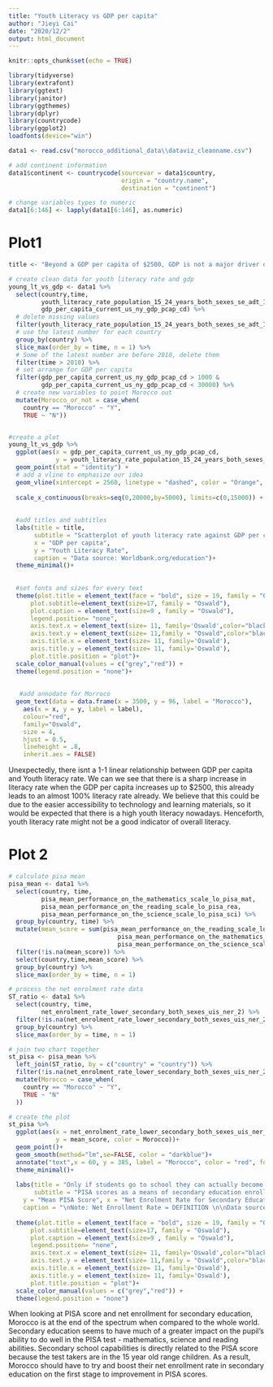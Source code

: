 ```yaml
---
title: "Youth Literacy vs GDP per capita"
author: "Jieyi Cai"
date: "2020/12/2"
output: html_document
---
```


```r
knitr::opts_chunk$set(echo = TRUE)
```

```r
library(tidyverse)
library(extrafont)
library(ggtext)
library(janitor)
library(ggthemes)
library(dplyr)
library(countrycode)
library(ggplot2)
loadfonts(device="win")
```

```r
data1 <- read.csv("morocco_additional_data\\dataviz_cleanname.csv")

# add continent information
data1$continent <- countrycode(sourcevar = data1$country,
                               origin = "country.name",
                               destination = "continent")

# change variables types to numeric
data1[6:146] <- lapply(data1[6:146], as.numeric)
```

# Plot1
```r
title <- "Beyond a GDP per capita of $2500, GDP is not a major driver of youth literacy"

# create clean data for youth literacy rate and gdp
young_lt_vs_gdp <- data1 %>% 
  select(country,time,
         youth_literacy_rate_population_15_24_years_both_sexes_se_adt_1524_lt_zs,
         gdp_per_capita_current_us_ny_gdp_pcap_cd) %>% 
  # delete missing values
  filter(youth_literacy_rate_population_15_24_years_both_sexes_se_adt_1524_lt_zs != "..") %>% 
  # use the latest number for each country
  group_by(country) %>% 
  slice_max(order_by = time, n = 1) %>% 
  # Some of the latest number are before 2010, delete them
  filter(time > 2010) %>% 
  # set arrange for GDP per capita
  filter(gdp_per_capita_current_us_ny_gdp_pcap_cd > 1000 &
         gdp_per_capita_current_us_ny_gdp_pcap_cd < 30000) %>% 
  # create new variables to point Morocco out
  mutate(Morocco_or_not = case_when(
    country == "Morocco" ~ "Y",
    TRUE ~ "N"))


#create a plot
young_lt_vs_gdp %>% 
  ggplot(aes(x = gdp_per_capita_current_us_ny_gdp_pcap_cd, 
             y = youth_literacy_rate_population_15_24_years_both_sexes_se_adt_1524_lt_zs, color = Morocco_or_not))+
  geom_point(stat = "identity") +
  # add a vline to emphasize our idea
  geom_vline(xintercept = 2560, linetype = "dashed", color = "Orange", size = 1)+
  
  scale_x_continuous(breaks=seq(0,20000,by=5000), limits=c(0,15000)) +
  
  
  #add titles and subtitles
  labs(title = title,
       subtitle = "Scatterplot of youth literacy rate against GDP per capita",
       x = "GDP per capita", 
       y = "Youth Literacy Rate",
       caption = "Data source: Worldbank.org/education")+
  theme_minimal()+
  
  
  #set fonts and sizes for every text
  theme(plot.title = element_text(face = "bold", size = 19, family = "Oswald"),
      plot.subtitle=element_text(size=17, family = "Oswald"),
      plot.caption = element_text(size=9 , family = "Oswald"),
      legend.position= "none",
      axis.text.x = element_text(size= 11, family='Oswald',color="black"),
      axis.text.y = element_text(size= 11,family = "Oswald",color="black"),
      axis.title.x = element_text(size= 11, family='Oswald'),
      axis.title.y = element_text(size= 11, family='Oswald'),
      plot.title.position = "plot")+
  scale_color_manual(values = c("grey","red")) +
  theme(legend.position = "none")+
  
  
   #add annodate for Morroco
  geom_text(data = data.frame(x = 3500, y = 96, label = "Morocco"),
    aes(x = x, y = y, label = label),
    colour="red",
    family="Oswald",
    size = 4,
    hjust = 0.5,
    lineheight = .8,
    inherit.aes = FALSE)
```
Unexpectedly, there isnt a 1-1 linear relationship between GDP per capita and Youth literacy rate. We can we see that there is a sharp increase in literacy rate when the GDP per capita increases up to $2500, this already leads to an almost 100% literacy rate already. We believe that this could be due to the easier accessibility to technology and learning materials, so it would be expected that there is a high youth literacy nowadays. Henceforth, youth literacy rate might not be a good indicator of overall literacy. 

# Plot 2
```r
# calculate pisa mean
pisa_mean <- data1 %>% 
  select(country, time,
         pisa_mean_performance_on_the_mathematics_scale_lo_pisa_mat,
         pisa_mean_performance_on_the_reading_scale_lo_pisa_rea,
         pisa_mean_performance_on_the_science_scale_lo_pisa_sci) %>% 
  group_by(country, time) %>% 
  mutate(mean_score = sum(pisa_mean_performance_on_the_reading_scale_lo_pisa_rea,
                              pisa_mean_performance_on_the_mathematics_scale_lo_pisa_mat,
                              pisa_mean_performance_on_the_science_scale_lo_pisa_sci)/3) %>% 
  filter(!is.na(mean_score)) %>% 
  select(country,time,mean_score) %>% 
  group_by(country) %>% 
  slice_max(order_by = time, n = 1)

# process the net enrolment rate data
ST_ratio <- data1 %>% 
  select(country, time,
         net_enrolment_rate_lower_secondary_both_sexes_uis_ner_2) %>% 
  filter(!is.na(net_enrolment_rate_lower_secondary_both_sexes_uis_ner_2))%>% 
  group_by(country) %>% 
  slice_max(order_by = time, n = 1)

# join two chart together
st_pisa <- pisa_mean %>% 
  left_join(ST_ratio, by = c("country" = "country")) %>% 
  filter(!is.na(net_enrolment_rate_lower_secondary_both_sexes_uis_ner_2)) %>% 
  mutate(Morocco = case_when(
    country == "Morocco" ~ "Y",
    TRUE ~ "N"
  ))
```


```r
# create the plot
st_pisa %>% 
  ggplot(aes(x = net_enrolment_rate_lower_secondary_both_sexes_uis_ner_2,
             y = mean_score, color = Morocco))+
  geom_point()+
  geom_smooth(method="lm",se=FALSE, color = "darkblue")+
  annotate("text",x = 60, y = 385, label = "Morocco", color = "red", font = "Oswald" )+
  theme_minimal()+
  
  labs(title = "Only if students go to school they can actually become more educated",
       subtitle = "PISA scores as a means of secondary education enrollment",
    y = "Mean PISA Score", x = "Net Enrolment Rate for Secondary Education",
    caption = "\nNote: Net Enrollment Rate = DEFINITION \n\nData source: Worldbank.org/education")+
  
  theme(plot.title = element_text(face = "bold", size = 19, family = "Oswald"),
      plot.subtitle=element_text(size=17, family = "Oswald"),
      plot.caption = element_text(size=9 , family = "Oswald"),
      legend.position= "none",
      axis.text.x = element_text(size= 11, family='Oswald',color="black"),
      axis.text.y = element_text(size= 11,family = "Oswald",color="black"),
      axis.title.x = element_text(size= 11, family='Oswald'),
      axis.title.y = element_text(size= 11, family='Oswald'),
      plot.title.position = "plot")+
  scale_color_manual(values = c("grey","red")) +
  theme(legend.position = "none")

```

When looking at PISA score and net enrollment for secondary education, Morocco is at the end of the spectrum when compared to the whole world. Secondary education seems to have much of a greater impact on the pupil's ability to do well in the PISA test - mathematics, science and reading abilities. Secondary school capabilities is directly related to the PISA score because the test takers are in the 15 year old range children. As a result, Morocco should have to try and boost their net enrollment rate in secondary education on the first stage to improvement in PISA scores. 




